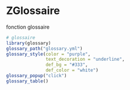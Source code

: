 # ZGlossaire {.unnumbered}

fonction glossaire

```r
# glossaire
library(glossary)
glossary_path("glossary.yml")
glossary_style(color = "purple", 
               text_decoration = "underline",
               def_bg = "#333",
               def_color = "white")
glossary_popup("click")
glossary_table()

```

